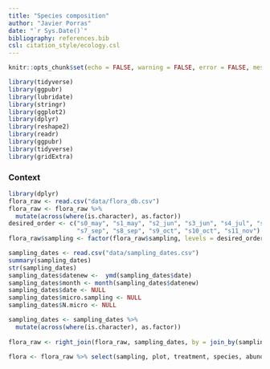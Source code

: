 ```yaml
---
title: "Species composition"
author: "Javier Porras"
date: "`r Sys.Date()`"
bibliography: references.bib
csl: citation_style/ecology.csl
---
```


```r
knitr::opts_chunk$set(echo = FALSE, warning = FALSE, error = FALSE, message = FALSE)
```

```r
library(tidyverse)
library(ggpubr)
library(lubridate)
library(stringr)
library(ggplot2)
library(dplyr)
library(reshape2)
library(readr)
library(ggpubr)
library(tidyverse)
library(gridExtra)
```

### Context


```r
library(dplyr)
flora_raw <- read.csv("data/flora_db.csv")
flora_raw <- flora_raw %>%
  mutate(across(where(is.character), as.factor))
desired_order <- c("s0_may", "s1_may", "s2_jun", "s3_jun", "s4_jul", "s5_jul", "s6_aug", 
                   "s7_sep", "s8_sep", "s9_oct", "s10_oct", "s11_nov")
flora_raw$sampling <- factor(flora_raw$sampling, levels = desired_order)

sampling_dates <- read.csv("data/sampling_dates.csv")
summary(sampling_dates)
str(sampling_dates)
sampling_dates$datenew <-  ymd(sampling_dates$date)
sampling_dates$month <- month(sampling_dates$datenew)
sampling_dates$date <- NULL
sampling_dates$micro.sampling <- NULL
sampling_dates$N.micro <- NULL

sampling_dates <- sampling_dates %>%
  mutate(across(where(is.character), as.factor))
  
flora_raw <- right_join(flora_raw, sampling_dates, by = join_by(sampling))

flora <- flora_raw %>% select(sampling, plot, treatment, species, abundance, height, Cb, Db, Cm, Dm, datenew, month)

```

